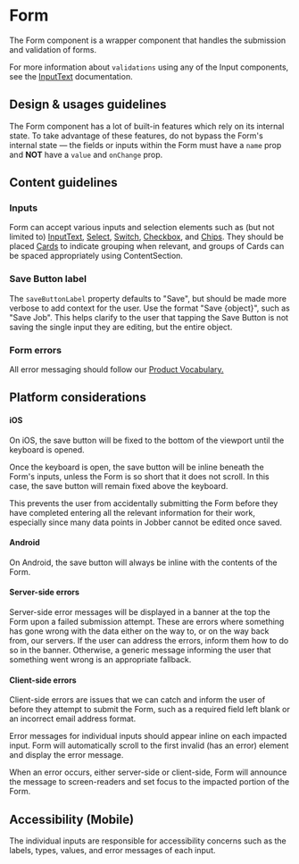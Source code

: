 
<Meta title="Components/Forms and Inputs/Form/Docs" component={Form} />

# Form

The Form component is a wrapper component that handles the submission and
validation of forms.

For more information about `validations` using any of the Input components, see
the
[InputText](../?path=/docs/components-forms-and-inputs-inputtext--input-text/#validation-message)
documentation.

## Design & usages guidelines

The Form component has a lot of built-in features which rely on its internal
state. To take advantage of these features, do not bypass the Form's internal
state — the fields or inputs within the Form must have a `name` prop and **NOT**
have a `value` and `onChange` prop.

## Content guidelines

### Inputs

Form can accept various inputs and selection elements such as (but not limited
to)
[InputText](../?path=/docs/components-forms-and-inputs-inputtext-docs--page),
[ Select](../?path=/docs/components-selections-select--select),
[ Switch](../?path=/docs/components-selections-switch--switch-story),
[ Checkbox](../?path=/docs/components-selections-checkbox--checkbox), and
[ Chips](../?path=/docs/components-selections-chips--chips). They should be
placed [Cards](../?path=/docs/components-layouts-and-structure-card-docs--page)
to indicate grouping when relevant, and groups of Cards can be spaced
appropriately using ContentSection.

### Save Button label

The `saveButtonLabel` property defaults to "Save", but should be made more
verbose to add context for the user. Use the format "Save \{object\}", such as
"Save Job". This helps clarify to the user that tapping the Save Button is not
saving the single input they are editing, but the entire object.

### Form errors

All error messaging should follow our
[Product Vocabulary.](?path=/docs/content-product-vocabulary--page)

## Platform considerations

#### iOS

On iOS, the save button will be fixed to the bottom of the viewport until the
keyboard is opened.

Once the keyboard is open, the save button will be inline beneath the Form's
inputs, unless the Form is so short that it does not scroll. In this case, the
save button will remain fixed above the keyboard.

This prevents the user from accidentally submitting the Form before they have
completed entering all the relevant information for their work, especially since
many data points in Jobber cannot be edited once saved.

#### Android

On Android, the save button will always be inline with the contents of the Form.

#### Server-side errors

Server-side error messages will be displayed in a banner at the top the Form
upon a failed submission attempt. These are errors where something has gone
wrong with the data either on the way to, or on the way back from, our servers.
If the user can address the errors, inform them how to do so in the banner.
Otherwise, a generic message informing the user that something went wrong is an
appropriate fallback.

#### Client-side errors

Client-side errors are issues that we can catch and inform the user of before
they attempt to submit the Form, such as a required field left blank or an
incorrect email address format.

Error messages for individual inputs should appear inline on each impacted
input. Form will automatically scroll to the first invalid (has an error)
element and display the error message.

When an error occurs, either server-side or client-side, Form will announce the
message to screen-readers and set focus to the impacted portion of the Form.

## Accessibility (Mobile)

The individual inputs are responsible for accessibility concerns such as the
labels, types, values, and error messages of each input.
